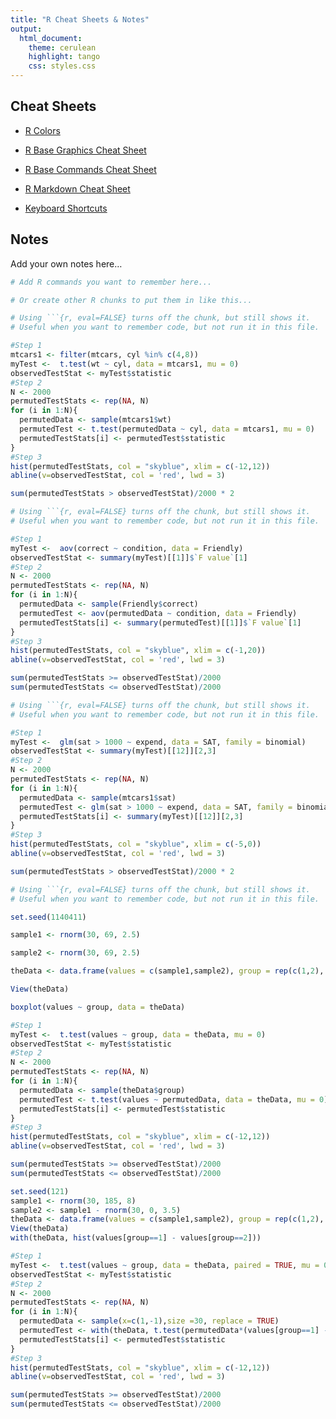```yaml
---
title: "R Cheat Sheets & Notes"
output: 
  html_document: 
    theme: cerulean
    highlight: tango
    css: styles.css
---
```


## Cheat Sheets

* [R Colors](http://www.stat.columbia.edu/~tzheng/files/Rcolor.pdf)

* [R Base Graphics Cheat Sheet](http://www.joyce-robbins.com/wp-content/uploads/2016/04/BaseGraphicsCheatsheet.pdf)

* [R Base Commands Cheat Sheet](https://www.rstudio.com/wp-content/uploads/2016/10/r-cheat-sheet-3.pdf)

* [R Markdown Cheat Sheet](https://www.rstudio.com/wp-content/uploads/2015/02/rmarkdown-cheatsheet.pdf)

* [Keyboard Shortcuts](https://support.rstudio.com/hc/en-us/articles/200711853-Keyboard-Shortcuts)

## Notes

Add your own notes here...

```r
# Add R commands you want to remember here...

```

```r
# Or create other R chunks to put them in like this...

```

```r
# Using ```{r, eval=FALSE} turns off the chunk, but still shows it.
# Useful when you want to remember code, but not run it in this file.

#Step 1
mtcars1 <- filter(mtcars, cyl %in% c(4,8))
myTest <-  t.test(wt ~ cyl, data = mtcars1, mu = 0)
observedTestStat <- myTest$statistic
#Step 2
N <- 2000
permutedTestStats <- rep(NA, N)
for (i in 1:N){
  permutedData <- sample(mtcars1$wt)
  permutedTest <- t.test(permutedData ~ cyl, data = mtcars1, mu = 0)
  permutedTestStats[i] <- permutedTest$statistic
}
#Step 3
hist(permutedTestStats, col = "skyblue", xlim = c(-12,12))
abline(v=observedTestStat, col = 'red', lwd = 3)

sum(permutedTestStats > observedTestStat)/2000 * 2

```


```r
# Using ```{r, eval=FALSE} turns off the chunk, but still shows it.
# Useful when you want to remember code, but not run it in this file.

#Step 1
myTest <-  aov(correct ~ condition, data = Friendly)
observedTestStat <- summary(myTest)[[1]]$`F value`[1]
#Step 2
N <- 2000
permutedTestStats <- rep(NA, N)
for (i in 1:N){
  permutedData <- sample(Friendly$correct)
  permutedTest <- aov(permutedData ~ condition, data = Friendly)
  permutedTestStats[i] <- summary(permutedTest)[[1]]$`F value`[1]
}
#Step 3
hist(permutedTestStats, col = "skyblue", xlim = c(-1,20))
abline(v=observedTestStat, col = 'red', lwd = 3)

sum(permutedTestStats >= observedTestStat)/2000 
sum(permutedTestStats <= observedTestStat)/2000 

```


```r
# Using ```{r, eval=FALSE} turns off the chunk, but still shows it.
# Useful when you want to remember code, but not run it in this file.

#Step 1
myTest <-  glm(sat > 1000 ~ expend, data = SAT, family = binomial)
observedTestStat <- summary(myTest)[[12]][2,3]
#Step 2
N <- 2000
permutedTestStats <- rep(NA, N)
for (i in 1:N){
  permutedData <- sample(mtcars1$sat)
  permutedTest <- glm(sat > 1000 ~ expend, data = SAT, family = binomial)
  permutedTestStats[i] <- summary(myTest)[[12]][2,3]
}
#Step 3
hist(permutedTestStats, col = "skyblue", xlim = c(-5,0))
abline(v=observedTestStat, col = 'red', lwd = 3)

sum(permutedTestStats > observedTestStat)/2000 * 2

```



```r
# Using ```{r, eval=FALSE} turns off the chunk, but still shows it.
# Useful when you want to remember code, but not run it in this file.

set.seed(1140411)

sample1 <- rnorm(30, 69, 2.5)

sample2 <- rnorm(30, 69, 2.5)

theData <- data.frame(values = c(sample1,sample2), group = rep(c(1,2), each=30))

View(theData)

boxplot(values ~ group, data = theData)

#Step 1
myTest <-  t.test(values ~ group, data = theData, mu = 0)
observedTestStat <- myTest$statistic
#Step 2
N <- 2000
permutedTestStats <- rep(NA, N)
for (i in 1:N){
  permutedData <- sample(theData$group)
  permutedTest <- t.test(values ~ permutedData, data = theData, mu = 0)
  permutedTestStats[i] <- permutedTest$statistic
}
#Step 3
hist(permutedTestStats, col = "skyblue", xlim = c(-12,12))
abline(v=observedTestStat, col = 'red', lwd = 3)

sum(permutedTestStats >= observedTestStat)/2000
sum(permutedTestStats <= observedTestStat)/2000

```


```r
set.seed(121)
sample1 <- rnorm(30, 185, 8)
sample2 <- sample1 - rnorm(30, 0, 3.5)
theData <- data.frame(values = c(sample1,sample2), group = rep(c(1,2), each=30), id = rep(c(1:30),times=2))
View(theData)
with(theData, hist(values[group==1] - values[group==2]))

#Step 1
myTest <-  t.test(values ~ group, data = theData, paired = TRUE, mu = 0)
observedTestStat <- myTest$statistic
#Step 2
N <- 2000
permutedTestStats <- rep(NA, N)
for (i in 1:N){
  permutedData <- sample(x=c(1,-1),size =30, replace = TRUE)
  permutedTest <- with(theData, t.test(permutedData*(values[group==1] - values[group == 2]),  mu = 0))
  permutedTestStats[i] <- permutedTest$statistic
}
#Step 3
hist(permutedTestStats, col = "skyblue", xlim = c(-12,12))
abline(v=observedTestStat, col = 'red', lwd = 3)

sum(permutedTestStats >= observedTestStat)/2000
sum(permutedTestStats <= observedTestStat)/2000

```





